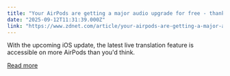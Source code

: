 ```yaml
---
title: "Your AirPods are getting a major audio upgrade for free - thanks to iOS 26"
date: "2025-09-12T11:31:39.000Z"
link: "https://www.zdnet.com/article/your-airpods-are-getting-a-major-audio-upgrade-for-free-thanks-to-ios-26/"
---
```


With the upcoming iOS update, the latest live translation feature is accessible on more AirPods than you'd think.

[Read more](https://www.zdnet.com/article/your-airpods-are-getting-a-major-audio-upgrade-for-free-thanks-to-ios-26/)
